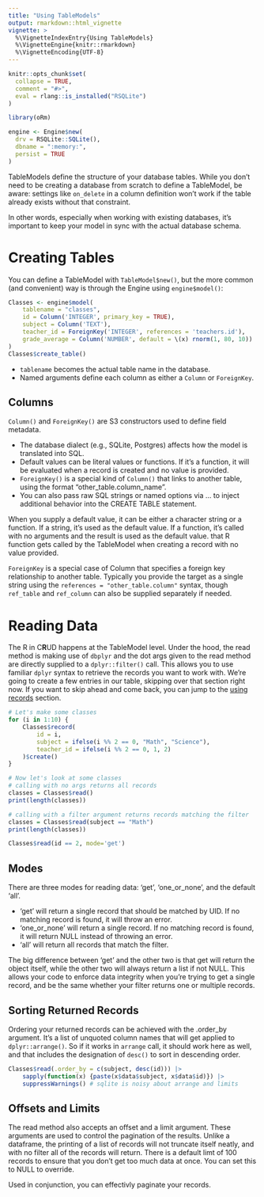 ```yaml
---
title: "Using TableModels"
output: rmarkdown::html_vignette
vignette: >
  %\VignetteIndexEntry{Using TableModels}
  %\VignetteEngine{knitr::rmarkdown}
  %\VignetteEncoding{UTF-8}
---
```


```r
knitr::opts_chunk$set(
  collapse = TRUE,
  comment = "#>",
  eval = rlang::is_installed("RSQLite")
)
```

```r
library(oRm)

engine <- Engine$new(
  drv = RSQLite::SQLite(),
  dbname = ":memory:",
  persist = TRUE
)
```

TableModels define the structure of your database tables. While you don’t need to be creating a database from scratch to define a TableModel, be aware: settings like `on_delete` in a column definition won’t work if the table already exists without that constraint.

In other words, especially when working with existing databases, it’s important to keep your model in sync with the actual database schema.

# Creating Tables

You can define a TableModel with `TableModel$new()`, but the more common (and convenient) way is through the Engine using `engine$model()`:

```r
Classes <- engine$model(
    tablename = "classes", 
    id = Column('INTEGER', primary_key = TRUE),
    subject = Column('TEXT'),
    teacher_id = ForeignKey('INTEGER', references = 'teachers.id'),
    grade_average = Column('NUMBER', default = \(x) rnorm(1, 80, 10))
)
Classes$create_table()
```

-   `tablename` becomes the actual table name in the database.
-   Named arguments define each column as either a `Column` or `ForeignKey`.

## Columns

`Column()` and `ForeignKey()` are S3 constructors used to define field metadata.

-   The database dialect (e.g., SQLite, Postgres) affects how the model is translated into SQL.\
-   Default values can be literal values or functions. If it's a function, it will be evaluated when a record is created and no value is provided.
-   `ForeignKey()` is a special kind of `Column()` that links to another table, using the format "other_table.column_name".\
-   You can also pass raw SQL strings or named options via ... to inject additional behavior into the CREATE TABLE statement.

When you supply a default value, it can be either a character string or a function. If a string, it's used as the default value. If a function, it's called with no arguments and the result is used as the default value. that R function gets called by the TableModel when creating a record with no value provided.

`ForeignKey` is a special case of Column that specifies a foreign key relationship to another table. Typically you provide the target as a single string using the `references = "other_table.column"` syntax, though `ref_table` and `ref_column` can also be supplied separately if needed.

# Reading Data

The R in C**R**UD happens at the TableModel level. Under the hood, the read method is making use of `dbplyr` and the dot args given to the read method are directly supplied to a `dplyr::filter()` call. This allows you to use familiar `dplyr` syntax to retrieve the records you want to work with. We're going to create a few entries in our table, skipping over that section right now. If you want to skip ahead and come back, you can jump to the [using records](/using-records.html) section.

```r
# Let's make some classes
for (i in 1:10) {
    Classes$record(
        id = i, 
        subject = ifelse(i %% 2 == 0, "Math", "Science"),
        teacher_id = ifelse(i %% 2 == 0, 1, 2)
    )$create()
}

# Now let's look at some classes
# calling with no args returns all records
classes = Classes$read()
print(length(classes))

# calling with a filter argument returns records matching the filter
classes = Classes$read(subject == "Math")
print(length(classes))

Classes$read(id == 2, mode='get')
```

## Modes

There are three modes for reading data: 'get', 'one_or_none', and the default 'all'.

-   'get' will return a single record that should be matched by UID. If no matching record is found, it will throw an error.
-   'one_or_none' will return a single record. If no matching record is found, it will return NULL instead of throwing an error.
-   'all' will return all records that match the filter.

The big difference between 'get' and the other two is that get will return the object itself, while the other two will always return a list if not NULL. This allows your code to enforce data integrity when you're trying to get a single record, and be the same whether your filter returns one or multiple records.

## Sorting Returned Records

Ordering your returned records can be achieved with the .order_by argument. It's a list of unquoted column names that will get applied to `dplyr::arrange()`. So if it works in `arrange` call, it should work here as well, and that includes the designation of `desc()` to sort in descending order.

```r
Classes$read(.order_by = c(subject, desc(id))) |>
    sapply(function(x) {paste(x$data$subject, x$data$id)}) |>
    suppressWarnings() # sqlite is noisy about arrange and limits
```

## Offsets and Limits

The read method also accepts an offset and a limit argument. These arguments are used to control the pagination of the results. Unlike a dataframe, the printing of a list of records will not truncate itself neatly, and with no filter all of the records will return. There is a default limt of 100 records to ensure that you don't get too much data at once. You can set this to NULL to override.

Used in conjunction, you can effectivly paginate your records.